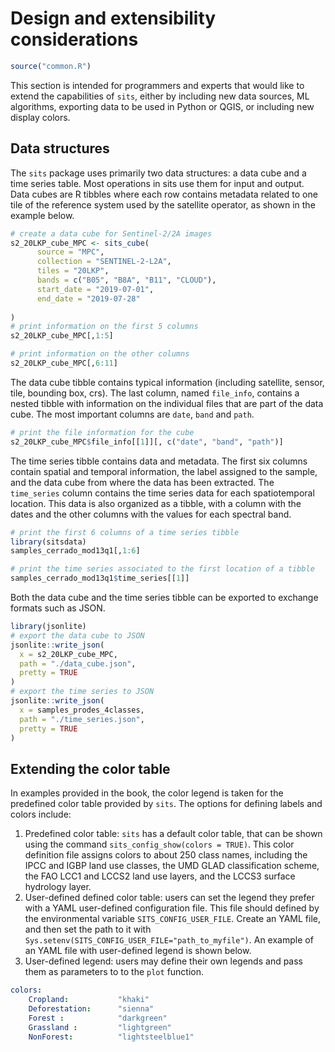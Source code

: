 # Design and extensibility considerations{-}

```r
source("common.R")
```

This section is intended for programmers and experts that would like to extend the capabilities of `sits`, either by including new data sources, ML algorithms, exporting data to be used in Python or QGIS, or including new display colors. 

## Data structures{-}

The `sits` package uses primarily two data structures: a data cube and a time series table. Most operations in sits use them for input and output. Data cubes are R tibbles where each row contains metadata related to one tile of the reference system used by the satellite operator, as shown in the example below. 

```r
# create a data cube for Sentinel-2/2A images 
s2_20LKP_cube_MPC <- sits_cube(
      source = "MPC",
      collection = "SENTINEL-2-L2A",
      tiles = "20LKP",
      bands = c("B05", "B8A", "B11", "CLOUD"),
      start_date = "2019-07-01",
      end_date = "2019-07-28"
      
)
# print information on the first 5 columns
s2_20LKP_cube_MPC[,1:5]
```
```r
# print information on the other columns
s2_20LKP_cube_MPC[,6:11]
```

The data cube tibble contains typical information (including satellite, sensor, tile, bounding box, crs). The last column, named `file_info`, contains a nested tibble with information on the individual files that are part of the data cube. The most important columns are `date`, `band` and `path`. 
```r
# print the file information for the cube
s2_20LKP_cube_MPC$file_info[[1]][, c("date", "band", "path")]
```

The time series tibble contains data and metadata. The first six columns contain spatial and temporal information, the label assigned to the sample, and the data cube from where the data has been extracted. The `time_series` column contains the time series data for each spatiotemporal location. This data is also organized as a tibble, with a column with the dates and the other columns with the values for each spectral band. 

```r
# print the first 6 columns of a time series tibble
library(sitsdata)
samples_cerrado_mod13q1[,1:6]
```
```r
# print the time series associated to the first location of a tibble
samples_cerrado_mod13q1$time_series[[1]]
```

Both the data cube and the time series tibble can be exported to exchange formats such as JSON.

```r
library(jsonlite)
# export the data cube to JSON
jsonlite::write_json(
  x = s2_20LKP_cube_MPC,
  path = "./data_cube.json",
  pretty = TRUE
)
# export the time series to JSON
jsonlite::write_json(
  x = samples_prodes_4classes,
  path = "./time_series.json",
  pretty = TRUE
)
```


## Extending the color table{-}

In examples provided in the book, the color legend is taken for the predefined color table provided by `sits`. The options for defining labels and colors include:

1.  Predefined color table: `sits` has a default color table, that can be shown using the command `sits_config_show(colors = TRUE)`. This color definition file assigns colors to about 250 class names, including the IPCC and IGBP land use classes, the UMD GLAD classification scheme, the FAO LCC1 and LCCS2 land use layers, and the LCCS3 surface hydrology layer.
2.  User-defined defined color table: users can set the legend they prefer with a YAML user-defined configuration file. This file should defined by the environmental variable `SITS_CONFIG_USER_FILE`. Create an YAML file, and then set the path to it with `Sys.setenv(SITS_CONFIG_USER_FILE="path_to_myfile")`. An example of an YAML file with user-defined legend is shown below.
3. User-defined legend: users may define their own legends and pass them as parameters to to the `plot` function.

```yaml
colors:
    Cropland:           "khaki"
    Deforestation:      "sienna"
    Forest :            "darkgreen"
    Grassland :         "lightgreen"
    NonForest:          "lightsteelblue1"
```

